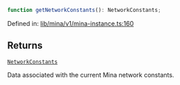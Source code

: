 ```ts
function getNetworkConstants(): NetworkConstants;
```

Defined in: [lib/mina/v1/mina-instance.ts:160](https://github.com/o1-labs/o1js/blob/fca908c243ee8e908efacaf73a882d48759e675a/src/lib/mina/v1/mina-instance.ts#L160)

## Returns

[`NetworkConstants`](../type-aliases/NetworkConstants.mdx)

Data associated with the current Mina network constants.
